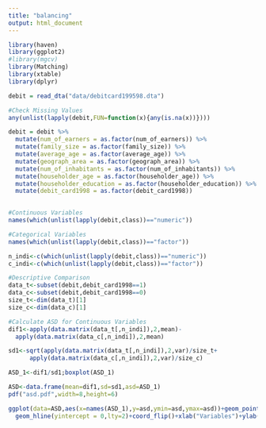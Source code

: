 ```yaml
---
title: "balancing"
output: html_document
---
```


```r
library(haven)
library(ggplot2)
#library(mgcv)
library(Matching)
library(xtable)
library(dplyr)

```


```r
debit = read_dta("data/debitcard199598.dta")
```

```r
#Check Missing Values
any(unlist(lapply(debit,FUN=function(x){any(is.na(x))})))

debit = debit %>%
  mutate(num_of_earners = as.factor(num_of_earners)) %>%
  mutate(family_size = as.factor(family_size)) %>%
  mutate(average_age = as.factor(average_age)) %>%
  mutate(geograph_area = as.factor(geograph_area)) %>%
  mutate(num_of_inhabitants = as.factor(num_of_inhabitants)) %>%
  mutate(householder_age = as.factor(householder_age)) %>%
  mutate(householder_education = as.factor(householder_education)) %>%
  mutate(debit_card1998 = as.factor(debit_card1998))
  

#Continuous Variables
names(which(unlist(lapply(debit,class))=="numeric"))

#Categorical Variables
names(which(unlist(lapply(debit,class))=="factor"))

n_indi<-c(which(unlist(lapply(debit,class))=="numeric"))
c_indi<-c(which(unlist(lapply(debit,class))=="factor"))

#Descriptive Comparison
data_t<-subset(debit,debit_card1998==1)
data_c<-subset(debit,debit_card1998==0)
size_t<-dim(data_t)[1]
size_c<-dim(data_c)[1]

#Calculate ASD for Continuous Variables
dif1<-apply(data.matrix(data_t[,n_indi]),2,mean)-
  apply(data.matrix(data_c[,n_indi]),2,mean)

sd1<-sqrt(apply(data.matrix(data_t[,n_indi]),2,var)/size_t+
      apply(data.matrix(data_c[,n_indi]),2,var)/size_c)

ASD_1<-dif1/sd1;boxplot(ASD_1)

ASD<-data.frame(mean=dif1,sd=sd1,asd=ASD_1)
pdf("asd.pdf",width=8,height=6)

ggplot(data=ASD,aes(x=names(ASD_1),y=asd,ymin=asd,ymax=asd))+geom_pointrange()+
  geom_hline(yintercept = 0,lty=2)+coord_flip()+xlab("Variables")+ylab("Standardized Difference")


```